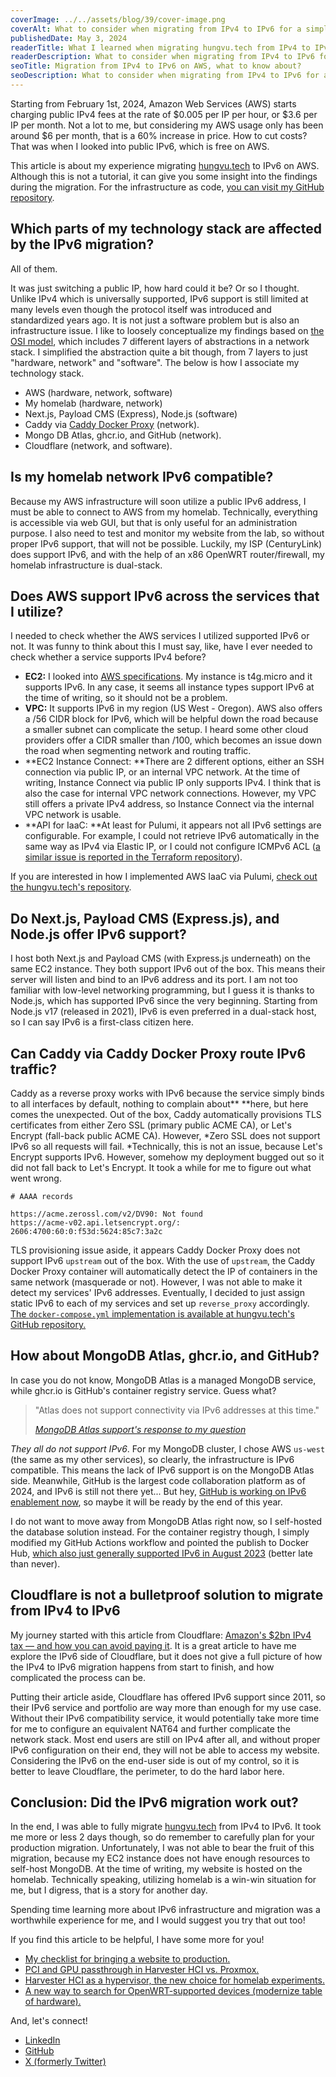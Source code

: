 ```yaml
---
coverImage: ../../assets/blog/39/cover-image.png
coverAlt: What to consider when migrating from IPv4 to IPv6 for a simple web server on AWS? It is more involved than just tweaking a few knobs.
publishedDate: May 3, 2024
readerTitle: What I learned when migrating hungvu.tech from IPv4 to IPv6 on AWS
readerDescription: What to consider when migrating from IPv4 to IPv6 for a simple web server on AWS? It is more involved than just tweaking a few knobs.
seoTitle: Migration from IPv4 to IPv6 on AWS, what to know about?
seoDescription: What to consider when migrating from IPv4 to IPv6 for a simple web server on AWS? VPC, containers, database, reverse proxy, networking, and a lot more.
---
```


Starting from February 1st, 2024, Amazon Web Services (AWS) starts charging public IPv4 fees at the rate of $0.005 per IP per hour, or $3.6 per IP per month. Not a lot to me, but considering my AWS usage only has been around $6 per month, that is a 60% increase in price. How to cut costs? That was when I looked into public IPv6, which is free on AWS.

This article is about my experience migrating [hungvu.tech](https://hungvu.tech) to IPv6 on AWS. Although this is not a tutorial, it can give you some insight into the findings during the migration. For the infrastructure as code, [you can visit my GitHub repository](https://github.com/hunghvu/hungvu.tech/tree/main/infras/iaac/aws).

## Which parts of my technology stack are affected by the IPv6 migration?

All of them.

It was just switching a public IP, how hard could it be? Or so I thought. Unlike IPv4 which is universally supported, IPv6 support is still limited at many levels even though the protocol itself was introduced and standardized years ago. It is not just a software problem but is also an infrastructure issue. I like to loosely conceptualize my findings based on [the OSI model](https://en.wikipedia.org/wiki/OSI_model), which includes 7 different layers of abstractions in a network stack. I simplified the abstraction quite a bit though, from 7 layers to just "hardware, network" and "software". The below is how I associate my technology stack.

- AWS (hardware, network, software)
- My homelab (hardware, network)
- Next.js, Payload CMS (Express), Node.js (software)
- Caddy via [Caddy Docker Proxy](https://github.com/lucaslorentz/caddy-docker-proxy) (network).
- Mongo DB Atlas, ghcr.io, and GitHub (network).
- Cloudflare (network, and software).

## Is my homelab network IPv6 compatible?

Because my AWS infrastructure will soon utilize a public IPv6 address, I must be able to connect to AWS from my homelab. Technically, everything is accessible via web GUI, but that is only useful for an administration purpose. I also need to test and monitor my website from the lab, so without proper IPv6 support, that will not be possible. Luckily, my ISP (CenturyLink) does support IPv6, and with the help of an x86 OpenWRT router/firewall, my homelab infrastructure is dual-stack.

## Does AWS support IPv6 across the services that I utilize?

I needed to check whether the AWS services I utilized supported IPv6 or not. It was funny to think about this I must say, like, have I ever needed to check whether a service supports IPv4 before?

- **EC2:** I looked into [AWS specifications](https://docs.aws.amazon.com/AWSEC2/latest/UserGuide/instance-types.html). My instance is t4g.micro and it supports IPv6. In any case, it seems all instance types support IPv6 at the time of writing, so it should not be a problem.
- **VPC:** It supports IPv6 in my region (US West - Oregon). AWS also offers a /56 CIDR block for IPv6, which will be helpful down the road because a smaller subnet can complicate the setup. I heard some other cloud providers offer a CIDR smaller than /100, which becomes an issue down the road when segmenting network and routing traffic.
- **EC2 Instance Connect: **There are 2 different options, either an SSH connection via public IP, or an internal VPC network. At the time of writing, Instance Connect via public IP only supports IPv4. I think that is also the case for internal VPC network connections. However, my VPC still offers a private IPv4 address, so Instance Connect via the internal VPC network is usable.
- **API for IaaC: **At least for Pulumi, it appears not all IPv6 settings are configurable. For example, I could not retrieve IPv6 automatically in the same way as IPv4 via Elastic IP, or I could not configure ICMPv6 ACL ([a similar issue is reported in the Terraform repository](https://github.com/hashicorp/terraform-provider-aws/issues/35526)).

If you are interested in how I implemented AWS IaaC via Pulumi, [check out the hungvu.tech's repository](https://github.com/hunghvu/hungvu.tech/tree/main/infras/iaac/aws).

## Do Next.js, Payload CMS (Express.js), and Node.js offer IPv6 support?

I host both Next.js and Payload CMS (with Express.js underneath) on the same EC2 instance. They both support IPv6 out of the box. This means their server will listen and bind to an IPv6 address and its port. I am not too familiar with low-level networking programming, but I guess it is thanks to Node.js, which has supported IPv6 since the very beginning. Starting from Node.js v17 (released in 2021), IPv6 is even preferred in a dual-stack host, so I can say IPv6 is a first-class citizen here.

## Can Caddy via Caddy Docker Proxy route IPv6 traffic?

Caddy as a reverse proxy works with IPv6 because the service simply binds to all interfaces by default, nothing to complain about** **here, but here comes the unexpected. Out of the box, Caddy automatically provisions TLS certificates from either Zero SSL (primary public ACME CA), or Let's Encrypt (fall-back public ACME CA). However, *Zero SSL does not support IPv6 so all requests will fail. *Technically, this is not an issue, because Let's Encrypt supports IPv6. However, somehow my deployment bugged out so it did not fall back to Let's Encrypt. It took a while for me to figure out what went wrong.

```
# AAAA records

https://acme.zerossl.com/v2/DV90: Not found
https://acme-v02.api.letsencrypt.org/: 2606:4700:60:0:f53d:5624:85c7:3a2c
```

TLS provisioning issue aside, it appears Caddy Docker Proxy does not support IPv6 `upstream` out of the box. With the use of `upstream`, the Caddy Docker Proxy container will automatically detect the IP of containers in the same network (masquerade or not). However, I was not able to make it detect my services' IPv6 addresses. Eventually, I decided to just assign static IPv6 to each of my services and set up `reverse_proxy` accordingly. [The `docker-compose.yml` implementation is available at hungvu.tech's GitHub repository.](https://github.com/hunghvu/hungvu.tech/blob/main/infras/containers/docker-compose/aws/docker-compose-ipv6.yaml#L21)

## How about MongoDB Atlas, ghcr.io, and GitHub?

In case you do not know, MongoDB Atlas is a managed MongoDB service, while ghcr.io is GitHub's container registry service. Guess what?

> "Atlas does not support connectivity via IPv6 addresses at this time."
>
> <cite>[MongoDB Atlas support's response to my question](https://www.mongodb.com/community/forums/t/does-mongodb-atlas-support-ipv6-only-client-for-m2-instance/276117)</cite>

*They all do not support IPv6*. For my MongoDB cluster, I chose AWS `us-west` (the same as my other services), so clearly, the infrastructure is IPv6 compatible. This means the lack of IPv6 support is on the MongoDB Atlas side. Meanwhile, GitHub is the largest code collaboration platform as of 2024, and IPv6 is still not there yet... But hey, [ GitHub is working on IPv6 enablement now](https://www.githubstatus.com/incidents/5y8b8lsqbbyq), so maybe it will be ready by the end of this year.

I do not want to move away from MongoDB Atlas right now, so I self-hosted the database solution instead. For the container registry though, I simply modified my GitHub Actions workflow and pointed the publish to Docker Hub, [which also just generally supported IPv6 in August 2023](https://www.docker.com/blog/docker-hub-registry-ipv6-support-now-generally-available/) (better late than never).

## Cloudflare is not a bulletproof solution to migrate from IPv4 to IPv6

My journey started with this article from Cloudflare: [Amazon's $2bn IPv4 tax — and how you can avoid paying it](https://blog.cloudflare.com/amazon-2bn-ipv4-tax-how-avoid-paying). It is a great article to have me explore the IPv6 side of Cloudflare, but it does not give a full picture of how the IPv4 to IPv6 migration happens from start to finish, and how complicated the process can be.

Putting their article aside, Cloudflare has offered IPv6 support since 2011, so their IPv6 service and portfolio are way more than enough for my use case. Without their IPv6 compatibility service, it would potentially take more time for me to configure an equivalent NAT64 and further complicate the network stack. Most end users are still on IPv4 after all, and without proper IPv6 configuration on their end, they will not be able to access my website. Considering the IPv6 on the end-user side is out of my control, so it is better to leave Cloudflare, the perimeter, to do the hard labor here.

## Conclusion: Did the IPv6 migration work out?

In the end, I was able to fully migrate [hungvu.tech](https://hungvu.tech) from IPv4 to IPv6. It took me more or less 2 days though, so do remember to carefully plan for your production migration. Unfortunately, I was not able to bear the fruit of this migration, because my EC2 instance does not have enough resources to self-host MongoDB. At the time of writing, my website is hosted on the homelab. Technically speaking, utilizing homelab is a win-win situation for me, but I digress, that is a story for another day.

Spending time learning more about IPv6 infrastructure and migration was a worthwhile experience for me, and I would suggest you try that out too!

If you find this article to be helpful, I have some more for you!

- [My checklist for bringing a website to production.](considerations-for-a-production-ready-website)
- [PCI and GPU passthrough in Harvester HCI vs. Proxmox.](compare-pci-and-gpu-passthrough-in-harvester-hci-with-proxmox)
- [Harvester HCI as a hypervisor, the new choice for homelab experiments.](is-harvester-a-good-hypervisor-for-a-beginner-my-hands-on-experience)
- [A new way to search for OpenWRT-supported devices (modernize table of hardware).](https://hungvu.tech/lab/openwrt-table-of-hardware)

And, let's connect!

- [LinkedIn](https://www.linkedin.com/in/hunghvu/)
- [GitHub](https://github.com/hunghvu)
- [X (formerly Twitter)](https://x.com/hunghvu_dev)